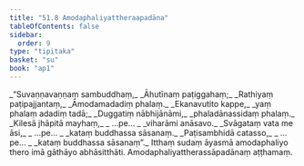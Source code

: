 ```yaml
---
title: "51.8 Amodaphaliyattheraapadāna"
tableOfContents: false
sidebar:
  order: 9
type: "tipitaka"
basket: "su"
book: "ap1"
---
```



<DynamicBreadcrumb />

<Division number="80" book="ap1">

<Paragraph number="6661" type="verses" book="ap1">
_“Suvaṇṇavaṇṇaṃ sambuddhaṃ,_  
_Āhutīnaṃ paṭiggahaṃ;_  
_Rathiyaṃ paṭipajjantaṃ,_  
_Āmodamadadiṃ phalaṃ._  

</Paragraph>

</Division>
<Division number="81" book="ap1">

<Paragraph number="6662" type="verses" book="ap1">
_Ekanavutito kappe,_  
_yaṃ phalaṃ adadiṃ tadā;_  
_Duggatiṃ nābhijānāmi,_  
_phaladānassidaṃ phalaṃ._  

</Paragraph>

</Division>
<Division number="82" book="ap1">

<Paragraph number="6663" type="verses" book="ap1">
_Kilesā jhāpitā mayhaṃ,_  
_ …pe… _  
_viharāmi anāsavo._  

</Paragraph>

</Division>
<Division number="83" book="ap1">

<Paragraph number="6664" type="verses" book="ap1">
_Svāgataṃ vata me āsi,_  
_ …pe… _  
_kataṃ buddhassa sāsanaṃ._  

</Paragraph>

</Division>
<Division number="84" book="ap1">

<Paragraph number="6665" type="verses" book="ap1">
_Paṭisambhidā catasso,_  
_ …pe… _  
_kataṃ buddhassa sāsanaṃ”._  

</Paragraph>

<Paragraph number="6666" book="ap1">
Itthaṃ sudaṃ āyasmā amodaphaliyo thero imā gāthāyo abhāsitthāti.

</Paragraph>
</Division>

<Paragraph number="6667" type="center" book="ap1">
Amodaphaliyattherassāpadānaṃ aṭṭhamaṃ.
</Paragraph>